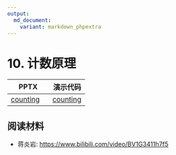 ```yaml
---
output: 
  md_document:
    variant: markdown_phpextra
---
```


# 10. 计数原理

| PPTX                                   | 演示代码                          |
|----------------------------------------|-----------------------------------|
| [counting](../asset/10-counting2.pptx) | [counting](../asset/counting.zip) |

## 阅读材料

-   蒋炎岩: <https://www.bilibili.com/video/BV1G3411h7f5>
